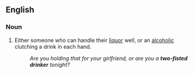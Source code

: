 ==English==

===Noun===
{{en-noun|head=[[two-fisted]] [[drinker]]}}

# {{figuratively|idiomatic}} Either someone who can handle their [[liquor]] well, or an [[alcoholic]] clutching a drink in each hand.
#: ''Are you holding that for your girlfriend, or are you a '''two-fisted drinker''' tonight?''